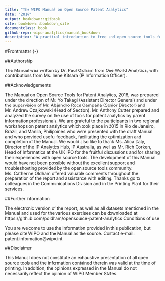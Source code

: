 ```yaml
--- 
title: "The WIPO Manual on Open Source Patent Analytics"
date: "2016"
output: bookdown::gitbook
site: bookdown::bookdown_site
documentclass: book
github-repo: wipo-analytics/manual_bookdown
description: "A practical introduction to free and open source tools for patent analytics."
---
```

#Frontmatter {-}

##Authorship

The Manual was written by Dr. Paul Oldham from One World Analytics, with contributions from Ms. Irene Kitsara (IP Information Officer).

##Acknowledgements 

The Manual on Open Source Tools for Patent Analytics, 2016, was prepared under the direction of Mr. Yo Takagi (Assistant Director General) and under the supervision of Mr. Alejandro Roca Campaña (Senior Director) and Mr. Andrew Czajkowski (Head of Section). Mr. Anthony Cutter prepared and analyzed the survey on the use of tools for patent analytics by patent information professionals. We are grateful to the participants in two regional workshops on patent analytics which took place in 2015 in Rio de Janeiro, Brazil, and Manila, Philippines who were presented with the draft Manual and who provided useful feedback, facilitating the optimization and completion of the Manual. We would also like to thank Ms. Alica Daly, Director of the IP Analytics Hub, IP Australia, as well as Mr. Rich Corken, Head of Informatics at the UK IPO for the fruitful discussions and for sharing their experiences with open source tools. The development of this Manual would have not been possible without the excellent support and troubleshooting provided by the open source tools community.  Ms. Catherine Oldham offered valuable comments throughout the preparation of the report and assistance with editing.  Thanks go to colleagues in the Communications Division and in the Printing Plant for their services. 

##Further information

The electronic version of the report, as well as all datasets mentioned in the Manual and used for the various exercises can be downloaded at https://github.com/poldham/opensource-patent-analytics 
Conditions of use

You are welcome to use the information provided in this publication, but please cite WIPO and the Manual as the source. Contact e-mail: patent.information@wipo.int 

##Disclaimer

This Manual does not constitute an exhaustive presentation of all open source tools and the information contained therein was valid at the time of printing.  In addition, the opinions expressed in the Manual do not necessarily reflect the opinion of WIPO Member States.




